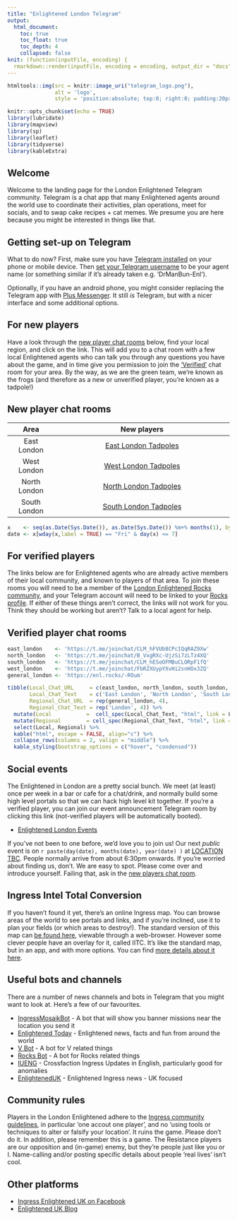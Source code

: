 ```yaml
---
title: "Enlightened London Telegram"
output:
  html_document:
    toc: true
    toc_float: true
    toc_depth: 4
    collapsed: false
knit: (function(inputFile, encoding) {
  rmarkdown::render(inputFile, encoding = encoding, output_dir = "docs", output_file ="index.html") }) 
---
```


```r
htmltools::img(src = knitr::image_uri("telegram_logo.png"), 
               alt = 'logo', 
               style = 'position:absolute; top:0; right:0; padding:20px;')
```

```r
knitr::opts_chunk$set(echo = TRUE)
library(lubridate)
library(mapview)
library(sp)
library(leaflet)
library(tidyverse)
library(kableExtra)
```

## Welcome {#welcome}
Welcome to the landing page for the London Enlightened Telegram community. Telegram is a chat app that many Enlightened agents around the world use to coordinate their activities, plan operations, meet for socials, and to swap cake recipes + cat memes. We presume you are here because you might be interested in things like that.

## Getting set-up on Telegram {#telegramsetup}
What to do now?  First, make sure you have [Telegram installed](https://telegram.org/) on your phone or mobile device. Then [set your Telegram username](https://telegram.org/blog/usernames-and-secret-chats-v2) to be your agent name (or something similar if it's already taken e.g. 'DrManBun-Enl').

Optionally, if you have an android phone, you might consider replacing the Telegram app with [Plus Messenger](https://play.google.com/store/apps/details?id=org.telegram.plus). It still *is* Telegram, but with a nicer interface and some additional options.

## For new players {#newplayers}
Have a look through the [new player chat rooms](#newplayerchatrooms) below, find your local region, and click on the link. This will add you to a chat room with a few local Enlightened agents who can talk you through any questions you have about the game, and in time give you permission to join the ['Verified'](#verifiedplayers) chat room for your area. By the way, as we are the green team, we're known as the frogs (and therefore as a new or unverified player, you're known as a tadpole!)


## New player chat rooms {#newplayerchatrooms}
|  Area              |  New players                                                           |
|:------------------:|:----------------------------------------------------------------------:|
| East London        | [East London Tadpoles](https://t.me/joinchat/CLM_hFKd6xNQcn8Oq8GycQ)   |
| West London        | [West London Tadpoles](https://t.me/joinchat/FbRZXVDEN2lND-zbwAzTSw)   |
| North London       | [North London Tadpoles](https://t.me/joinchat/B_VxgUxXCJTux2zDf4YK2Q)  |
| South London       | [South London Tadpoles](https://t.me/joinchat/CLM_hEYFlIjFAbVwz3UtAQ)  |

```r
x    <- seq(as.Date(Sys.Date()), as.Date(Sys.Date()) %m+% months(1), by="1 day")
date <- x[wday(x,label = TRUE) == "Fri" & day(x) <= 7]
```

## For verified players {#verifiedplayers}
The links below are for Enlightened agents who are already active members of their local community, and known to players of that area. To join these rooms you will need to be a member of the [London Enlightened Rocks community](https://enlightened.rocks/comm/edYMS1vp.com), and your Telegram account will need to be linked to your [Rocks profile](https://enlightened.rocks/me). If either of these things aren't correct, the links will not work for you. Think they should be working but aren't? Talk to a local agent for help.

## Verified player chat rooms {#verifiedplayerchatrooms}
```r
east_london    <- 'https://t.me/joinchat/CLM_hFVUb8CPcIQqRAZ9Xw'
north_london   <- 'https://t.me/joinchat/B_VxgRXc-UjzSi7zLTz4XQ'
south_london   <- 'https://t.me/joinchat/CLM_hESoOFMBuCLORpF1fQ'
west_london    <- 'https://t.me/joinchat/FbRZXUypYXvHi2snHOx3ZQ'
general_london <- 'https://enl.rocks/-ROum'

tibble(Local_Chat_URL     = c(east_london, north_london, south_london, west_london),
       Local_Chat_Text    = c('East London', 'North London', 'South London', 'West London'),
       Regional_Chat_URL  = rep(general_london, 4),
       Regional_Chat_Text = rep('London', 4)) %>%
  mutate(Local           =  cell_spec(Local_Chat_Text, "html", link = Local_Chat_URL)) %>%
  mutate(Regional        = cell_spec(Regional_Chat_Text, "html", link = Regional_Chat_URL)) %>%
  select(Local, Regional) %>%
  kable("html", escape = FALSE, align="c") %>%
  collapse_rows(columns = 2, valign = "middle") %>%
  kable_styling(bootstrap_options = c("hover", "condensed"))

```
## Social events
The Enlightened in London are a pretty social bunch. We meet (at least) once per week in a bar or cafe for a chat/drink, and normally build some high level portals so that we can hack high level kit together. If you're a verified player, you can join our event announcement Telegram room by clicking this link (not-verified players will be automatically booted).

* [Enlightened London Events](https://t.me/joinchat/CLM_hE6KgWDEdBXCrsPHMQ)

If you've not been to one before, we'd love you to join us! Our next *public* event is on `r paste(day(date), months(date), year(date) )` at [LOCATION TBC](). People normally arrive from about 6:30pm onwards. If you're worried about finding us, don't. We are easy to spot. Please come over and introduce yourself. Failing that, ask in the [new players chat room](#newplayerchatrooms).


## Ingress Intel Total Conversion
If you haven't found it yet, there's an online Ingress map. You can browse areas of the world to see portals and links, and if you're inclined, use it to plan your fields (or which areas to destroy!). The standard version of this map can [be found here](https://ingress.com/intel), viewable through a web-browser. However some clever people have an overlay for it, called IITC. It's like the standard map, but in an app, and with more options. You can find [more details about it here](https://iitc.me/).

## Useful bots and channels
There are a number of news channels and bots in Telegram that you might want to look at. Here's a few of our favourites.

* [IngressMosaikBot](https://telegram.me/IngressMosaikBot) - A bot that will show you banner missions near the location you send it
* [Enlightened Today](https://telegram.me/IEToday) - Enlightened news, facts and fun from around the world
* [V Bot](https://telegram.me/vtgadminbot) - A bot for V related things
* [Rocks Bot](https://telegram.me/RocksBot) - A bot for Rocks related things
* [IUENG](https://t.me/IUENG) - Crossfaction Ingress Updates in English, particularly good for anomalies
* [EnlightenedUK](https://t.me/enlightenedUK) - Enlightened Ingress news - UK focused

## Community rules
Players in the London Enlightened adhere to the [Ingress community guidelines](https://support.ingress.com/hc/en-us/articles/206606858-Ingress-Community-Guidelines), in particular 'one accout one player', and no 'using tools or techniques to alter or falsify your location'. It ruins the game. Please don't do it. In addition, please remember this is a game. The Resistance players are our opposition and (in-game) enemy, but they're people just like you or I. Name-calling and/or posting specific details about people 'real lives' isn't cool.

## Other platforms
* [Ingress Enlightened UK on Facebook](https://www.facebook.com/EnlightenedUK/)
* [Enlightened UK Blog](https://enlighteneduk.blog/)
